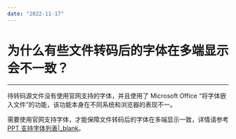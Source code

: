 ```yaml
---
date: "2022-11-17"
---
```

# 为什么有些文件转码后的字体在多端显示会不一致？

- - -

待转码源文件没有使用官网支持的字体，并且使用了 Microsoft Office “将字体嵌入文件”的功能，该功能本身在不同系统和浏览器的表现不一。

需要使用官网支持字体，才能保障文件转码后的字体在多端显示一致，详情请参考 [PPT 支持字体列表\|_blank](#6584)。